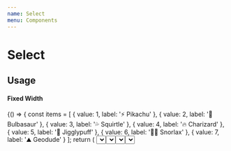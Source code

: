 ```yaml
---
name: Select
menu: Components
---
```



# Select

## Usage

#### Fixed Width

<Playground>
  {() => {
    const items = [
      { value: 1, label: '⚡ Pikachu' },
      { value: 2, label: '🌿 Bulbasaur' },
      { value: 3, label: '💦 Squirtle' },
      { value: 4, label: '🔥 Charizard' },
      { value: 5, label: '🎤 Jigglypuff' },
      { value: 6, label: '🛌🏻 Snorlax' },
      { value: 7, label: '⛰ Geodude' }
    ];
    return (
      <Select
        items={items}
        onChange={value => console.log(value)}
        width={150}
      />
    );
  }}
</Playground>

#### Fixed Height

<Playground>
  {() => {
    const items = [
      { value: 1, label: '⚡ Pikachu' },
      { value: 2, label: '🌿 Bulbasaur' },
      { value: 3, label: '💦 Squirtle' },
      { value: 4, label: '🔥 Charizard' },
      { value: 5, label: '🎤 Jigglypuff' },
      { value: 6, label: '🛌🏻 Snorlax' },
      { value: 7, label: '⛰ Geodude' }
    ];
    return (
      <Select
        items={items}
        onChange={value => console.log(value)}
        height={100}
        width={150}
      />
    );
  }}
</Playground>

#### No shadow

<Playground>
  {() => {
    const items = [
      { value: 1, label: '⚡ Pikachu' },
      { value: 2, label: '🌿 Bulbasaur' },
      { value: 3, label: '💦 Squirtle' },
      { value: 4, label: '🔥 Charizard' },
      { value: 5, label: '🎤 Jigglypuff' },
      { value: 6, label: '🛌🏻 Snorlax' },
      { value: 7, label: '⛰ Geodude' }
    ];
    return (
      <Select
        shadow={false}
        items={items}
        onChange={value => console.log(value)}
      />
    );
  }}
</Playground>

#### Flat

<Playground>
  {() => {
    const items = [
      { value: 1, label: '⚡ Pikachu' },
      { value: 2, label: '🌿 Bulbasaur' },
      { value: 3, label: '💦 Squirtle' },
      { value: 4, label: '🔥 Charizard' },
      { value: 5, label: '🎤 Jigglypuff' },
      { value: 6, label: '🛌🏻 Snorlax' },
      { value: 7, label: '⛰ Geodude' }
    ];
    return (
      <Window>
        <WindowContent>
          <Cutout
            style={{
              padding: '1rem',
              paddingBottom: '3rem',
              background: 'white',
              width: '300px'
            }}
          >
            <p style={{ lineHeight: 1.3 }}>
              When you want to use Select on a light background (like scrollable
              content), just use the flat variant:
            </p>
            <div
              style={{
                marginTop: '1.5rem'
              }}
            >
              <Select
                variant='flat'
                items={items}
                onChange={value => console.log(value)}
                height={100}
                width={150}
              />
            </div>
          </Cutout>
        </WindowContent>
      </Window>
    );
  }}
</Playground>

## API

### Import

```
import Select from 'react95'
```

### Props

<Props of={Select} />
